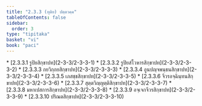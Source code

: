 ```yaml
---
title: "2.3.3 (ทุติย) ปตฺตวคฺค"
tableOfContents: false
sidebar:
  order: 3
type: "tipitaka"
basket: "vi"
book: "paci"
---
```



<DynamicBreadcrumb />



<TableOfContents book="paci" section="2.3.3">
* [2.3.3.1 รูปิยสิกฺขาปท](2-3-3/2-3-3-1)
* [2.3.3.2 รูปิยสํโวหารสิกฺขาปท](2-3-3/2-3-3-2)
* [2.3.3.3 กยวิกฺกยสิกฺขาปท](2-3-3/2-3-3-3)
* [2.3.3.4 อูนปญฺจพนฺธนสิกฺขาปท](2-3-3/2-3-3-4)
* [2.3.3.5 เภสชฺชสิกฺขาปท](2-3-3/2-3-3-5)
* [2.3.3.6 จีวรอจฺฉินฺทนสิกฺขาปท](2-3-3/2-3-3-6)
* [2.3.3.7 สุตฺตวิญฺญตฺติสิกฺขาปท](2-3-3/2-3-3-7)
* [2.3.3.8 มหาเปสการสิกฺขาปท](2-3-3/2-3-3-8)
* [2.3.3.9 อจฺเจกจีวรสิกฺขาปท](2-3-3/2-3-3-9)
* [2.3.3.10 ปริณตสิกฺขาปท](2-3-3/2-3-3-10)
</TableOfContents>